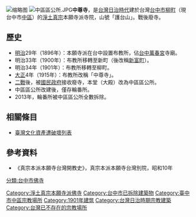[[File:LiuChuan_Canal_and_surroundings.jpg|缩略图]]
[[File:中區區公所.JPG|thumb]]'''中尊寺'''，是[[台灣|台灣]][[台灣日治時期|日治時代]]建於台灣[[台中市|台中市]][[柳町|柳町]]（現 台中市[[中區_(台中市)|中區]]）的[[淨土真宗|淨土真宗]]本願寺派寺院，山號「護台山」。戰後廢寺。
==歷史==
*[[明治|明治]]29年（1896年）：本願寺派在台中設置布教所，佔[[台中萬春宮|台中萬春宮]]寺廟。
*明治33年（1900年）：布教所移轉至新町（後改稱[[新富町|新富町]]）。
*明治34年（1901年）：布教所移轉至柳町。
*[[大正|大正]]4年（1915年）：布教所改稱「中尊寺」。
*[[二戰|二戰]]後，被[[國民政府|國民政府]]接收廢寺，本堂（大殿）改為中區區公所。
*中區區公所改建後，僅存輪番所。
*2013年，輪番所被中區區公所全數拆除。

== 相關條目 ==
*[[臺灣文化資產遭破壞列表|臺灣文化資產遭破壞列表]]

==參考資料==
*《真宗本派本願寺台灣開教史》，真宗本派本願寺台灣別院，昭和10年

{{Taiwanese building-stub}}
[[Category:淨土真宗本願寺派佛寺|Category:淨土真宗本願寺派佛寺]]
[[Category:台中市已拆除建築物|Category:台中市已拆除建築物]]
[[Category:臺中市中區宗教場所|Category:臺中市中區宗教場所]]
[[分類:台中市佛寺|分類:台中市佛寺]]
[[Category:1901年建筑|Category:1901年建筑]]
[[Category:台灣日治時期宗教建築|Category:台灣日治時期宗教建築]]
[[Category:台灣已不存在的宗教場所|Category:台灣已不存在的宗教場所]]